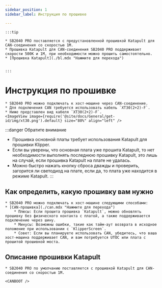 ```yaml
---
sidebar_position: 1
sidebar_label: Инструкция по прошивке

---
```





    :::tip

    * SB2040 PRO поставляется с предустановленной прошивкой Katapult для CAN-соединения со скоростью 1М.
    * Прошивка Katapult для CAN-соединения SB2040 PRO поддерживает скорости 500K и 1M, при необходимости можно прошить самостоятельно.
    * [Прошивка Katapult](./bl.mdx "Нажмите для перехода")


    :::

# Инструкция по прошивке

    * SB2040 PRO можно подключать к хост-машине через CAN-соединение.
    * Для подключения CAN требуется использовать кабель `XT30(2+2)-F`.
    * Ниже представлен вид кабеля `XT30(2+2)-F`.
    <ImageView image={require('@site/docs/General/get-id/img/xt30.png').default} size="80%" align="left" />

:::danger Обратите внимание
* Прошивка основной платы требует использования Katapult для прошивки Klipper.
* Если вы уверены, что основная плата уже прошита Katapult, то нет необходимости выполнять последнюю прошивку Katapult, это лишь на случай, если прошивка Katapult на плате не удалась.
* Можно быстро нажать кнопку сброса дважды и проверить, загорится ли светодиод на плате, если да, то плата уже находится в режиме Katapult.
:::

## Как определить, какую прошивку вам нужно

    * SB2040 PRO можно подключать к хост-машине следующими способами:
    * [CAN-прошивка](./can.mdx "Нажмите для перехода")
        * Плюсы: Если прошита прошивка `Katapult`, можно обновлять прошивку без физического контакта с платой, а также поддерживается подключение через шину.
        * Минусы: Возможны ошибки, такие как тайм-аут возврата в исходное положение при использовании с `KlipperScreen`.
        * Совет: Если вы планируете использовать CAN, убедитесь, что ваша хост-машина поддерживает CAN, и вам потребуется UTOC или плата с прошитой прошивкой моста.


## Описание прошивки Katapult

    * SB2040 PRO по умолчанию поставляется с прошивкой Katapult для CAN-соединения со скоростью 1М.
    
    <CANBOOT />